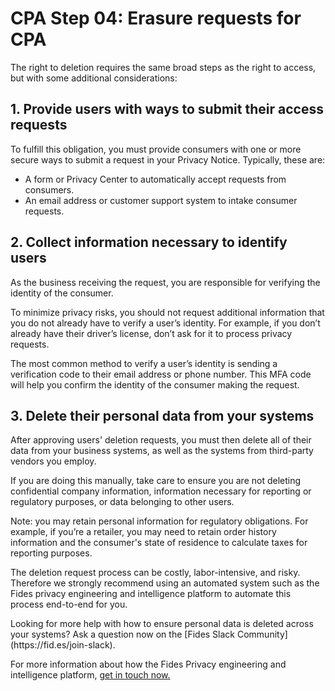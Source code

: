 
# CPA Step 04: Erasure requests for CPA

The right to deletion requires the same broad steps as the right to access, but with some additional considerations:

## 1. Provide users with ways to submit their access requests
To fulfill this obligation, you must provide consumers with one or more secure ways to submit a request in your Privacy Notice. Typically, these are:

- A form or Privacy Center to automatically accept requests from consumers.
- An email address or customer support system to intake consumer requests.

## 2. Collect information necessary to identify users
As the business receiving the request, you are responsible for verifying the identity of the consumer.

To minimize privacy risks, you should not request additional information that you do not already have to verify a user’s identity. For example, if you don’t already have their driver’s license, don’t ask for it to process privacy requests.

The most common method to verify a user’s identity is sending a verification code to their email address or phone number. This MFA code will help you confirm the identity of the consumer making the request.

## 3. Delete their personal data from your systems
After approving users' deletion requests, you must then delete all of their data from your business systems, as well as the systems from third-party vendors you employ.

If you are doing this manually, take care to ensure you are not deleting confidential company information, information necessary for reporting or regulatory purposes, or data belonging to other users.

Note: you may retain personal information for regulatory obligations. For example, if you’re a retailer, you may need to retain order history information and the consumer's state of residence to calculate taxes for reporting purposes.

The deletion request process can be costly, labor-intensive, and risky. Therefore we strongly recommend using an automated system such as the Fides privacy engineering and intelligence platform to automate this process end-to-end for you.

<Callout emoji="" type="info">
Looking for more help with how to ensure personal data is deleted across your systems? Ask a question now on the [Fides Slack Community](https://fid.es/join-slack).

For more information about how the Fides Privacy engineering and intelligence platform, [get in touch now.](https://ethyca.com/book-demo)
</Callout>
